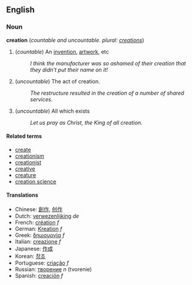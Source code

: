 ==English==
===Noun===
'''creation''' (''countable and uncountable. plural: [[creations]]'')

# (''countable'') An [[invention]], [[artwork]], etc
#:''I think the manufacturer was so ashamed of their creation that they didn't put their name on it!''
# (''uncountable'') The act of creation.
#:''The restructure resulted in the creation of a number of shared services.''
# (''uncountable'') All which exists<!-- biblical / philosophical sense? -->
#:''Let us pray as Christ, the King of all creation.''

====Related terms====
*[[create]]
*[[creationism]]
*[[creationist]]
*[[creative]]
*[[creature]]
*[[creation science]]

====Translations====
*Chinese: [[創作]], [[创作]]
*Dutch: [[verwezenlijking]] ''de''
*French: [[création]] ''f''
*German: [[Kreation]] ''f''
*Greek: [[δημιουργία]] ''f''
*Italian: [[creazione]] ''f''
*Japanese: [[作成]]
*Korean: [[창조]]
*Portuguese: [[criação]] ''f''
*Russian: [[творение]] ''n'' (tvorenie)
*Spanish: [[creación]] ''f''